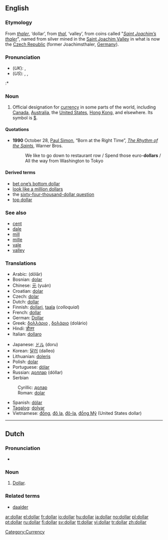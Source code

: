 ==English==

===Etymology===
From {{G.}} ''[[thaler]]'', ‘dollar’, from ''[[thal]]'', ‘valley’, from coins called "''[[Saint Joachim’s thaler]]''", named from silver mined in the [[w:Saint Joachim Valley|Saint Joachim Valley]] in what is now the [[Czech Republic]] (former Joachimsthaler, [[Germany]]).

===Pronunciation===
* (''UK''): {{IPA|/ˈdɒlə/}}, {{SAMPA|/"dQl@/}}
* (''US''): {{AHD|dälʹər}}, {{IPA|/ˈdɑːlɚ/}}, {{SAMPA|/"dA:l@`/}}
:* {{rhymes|ɒlə(r)}}

===Noun===
{{en-noun}}

# Official designation for [[currency]] in some parts of the world, including [[Canada]], [[Australia]], the [[United States]], [[Hong Kong]], and elsewhere.  Its symbol is [[$]].

====Quotations====
*'''1990''' October 28, [[w:Paul Simon|Paul Simon]], “Born at the Right Time”, ''[[w:The Rhythm of the Saints|The Rhythm of the Saints]]'', Warner Bros.
*: We like to go down to restaurant row / Spend those euro-'''dollars''' / All the way from Washington to Tokyo

====Derived terms====
* [[bet one’s bottom dollar]]
* [[look like a million dollars]]
* the [[sixty-four-thousand-dollar question]]
* [[top dollar]]

===See also===
* [[cent]]
* [[dale]]
* [[mill]]
* [[mille]]
* [[vale]]
* [[valley]]

===Translations===
{{rfc-level|Translations at L3+}}
{{trans-top|designation for specific currency}}
*Arabic: {{ARchar|[[دولار]]}} (dōlār) {{m}}
*Bosnian: [[dolar#Bosnian|dolar]] {{m}}
*Chinese: [[元]] (yuán)
*Croatian: [[dolar#Croatian|dolar]] {{m}}
*Czech: [[dolar#Czech|dolar]] {{m}}
*Dutch: [[#Dutch|dollar]] {{m}}
*Finnish: [[dollari]], [[taala]] (''colloquial'')
*French: [[#French|dollar]] {{m}}
*German: [[Dollar]] {{m}}
*Greek: [[δολλάριο]] {{n}}, [[δολάριο]] {{n}} (dolário)<!--move pronunciation to Greek pages: [ðo̞ˈlariˌo̞]-->
*Hindi: [[डौलर]]
*Italian: [[dollaro]] {{m}}
{{trans-mid}}
*Japanese: [[ドル]] (doru)
*Korean: [[달러]] (dalleo)
*Lithuanian: [[doleris]] {{m}}
*Polish: [[dolar#Polish|dolar]] {{m}}
*Portuguese: [[dólar#Portuguese|dólar]] {{m}}
*Russian: [[доллар]] (dóllar) {{m}}
*Serbian
:Cyrillic: [[долар#Serbian|долар]] {{m}}
:Roman: [[dolar#Serbian|dolar]] {{m}}
*Spanish: [[dólar#Spanish|dólar]] {{m}}
*[[Tagalog]]: [[dolyar]]
*Vietnamese: [[Đồng|đồng]], [[Đô la|đô la]], [[Đô-la|đô-la]], [[Đồng Mỹ|đồng Mỹ]] (United States dollar)
{{trans-bottom}}

[[Category:Currency]]

----

==Dutch==

===Pronunciation===
* {{IPA|/dɔlɑr/}}

===Noun===
{{nl-noun2|m|s|tje}}

# [[#English|Dollar]].

===Related terms===
* [[daalder]]

[[ar:dollar]]
[[el:dollar]]
[[fr:dollar]]
[[io:dollar]]
[[hu:dollar]]
[[ja:dollar]]
[[no:dollar]]
[[pl:dollar]]
[[pt:dollar]]
[[ru:dollar]]
[[fi:dollar]]
[[sv:dollar]]
[[tt:dollar]]
[[vi:dollar]]
[[tr:dollar]]
[[zh:dollar]]